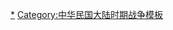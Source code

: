 <noinclude>
{{noteTA
|1 = zh-cn:辽沈战役; zh-hk:遼瀋戰役; zh-tw:遼西會戰
|2 = zh-cn:淮海战役; zh-hk:淮海戰役; zh-tw:徐蚌會戰;
|3 = zh-cn:平津战役; zh-hk:平津戰役; zh-tw:平津會戰;
|4 = zh-cn:金门炮战; zh-hk:金門八二三砲戰; zh-tw:八二三砲戰;
|5 = zh-hans:炮; zh-hant:砲;
|6 = zh-cn:九三炮战; zh-hk:九三砲戰; zh-tw:九三砲戰;
|7 = zh-cn:金门战役; zh-hk:古寧頭戰役; zh-tw:古寧頭戰役;
|8 = zh-cn:北平和平解放; zh-hk:北平和平解放; zh-tw:北平淪陷;
|9 = zh-cn:新疆和平解放; zh-hk:新疆和平解放; zh-tw:新疆淪陷;
|10 = zh-cn:大同和平解放; zh-hk:大同和平解放; zh-tw:大同淪陷;
|11 = zh-tw:人民解放軍入侵西藏; zh-hk:人民解放軍進藏; zh-cn:西藏和平解放;
|12 = zh-cn:绥远和平解放;zh-hant:綏遠和平解放;zh-tw:綏遠淪陷;
|13=zh-tw:烏坵海戰;zh-cn:崇武以东海战
}}
</noinclude>{{Navbox
|name = 第二次国共内战
|title = [[第二次国共内战]]（1945年－1950年）
|state = {{{state<includeonly>|collapsed</includeonly>}}}
|bodyclass = hlist
|groupstyle = text-align:center;
|liststyle = padding:0.25em 0; line-height:1.4em;

|above =
* [[国共内战]]
** [[国共内战战役列表|战役列表]]
** [[國共內戰戰鬥列表|戰鬥列表]]
* [[中國國民黨]] / [[中国共产党]] / [[民主党派]]
* [[冷战]]

|group1 = 主要将领
|list1 = {{Navbox |child
|state = plain
|group1 = {{nowrap|{{CPC}}}}
|list1 =
* [[毛泽东]]
* [[朱德]]
* [[刘少奇]]
* [[周恩来]]
* [[任弼时]]
* [[彭德怀]]
* [[林彪]]
* [[刘伯承]]
* [[邓小平]]
* [[陈毅]]
* [[粟裕]]
* [[贺龙]]
* [[陈赓]]
* [[王震]]
* [[罗荣桓]]
* [[聂荣臻]]
* [[叶剑英]]
* [[徐向前]]
* [[高岗]]
* [[陈云]]
* [[谭震林]]
* [[李先念]]
* [[萧劲光]]
* [[薄一波]]
* [[习仲勋]]
|group2 = {{nowrap|{{KMT}}}}
|list2 =
* [[蔣中正]]
* [[李宗仁]]
* [[顾祝同]]
* [[陳誠]]
* [[白崇禧]]
* [[熊式辉]]
* [[薛岳]]
* [[何應欽]]
* [[刘峙]]
* [[阎锡山]]
* [[湯恩伯]]
* [[王耀武]]
* [[胡宗南]]
* [[杜聿明]]
* [[马步芳]]
* [[傅作义]]
* [[卫立煌]]
* [[余汉谋]]
* [[宋希濂]]
* [[桂永清]]
* [[孫立人]]
* [[胡璉]]
* [[張靈甫]]
* [[周至柔]]
* [[孫連仲]]
* [[陳濟棠]]
* [[徐永昌]]
* [[孫元良]]
* [[盛世才]]
* [[鄧寶珊]]
* [[張治中]]
* [[關麟徵]]}}
|group2 = 前奏
|list2 =
*[[延安時期]]開始
* [[統一戰線|抗日民族统一战线]]
* [[國共摩擦]]
* [[新三民主義]]
* [[新民主主义]]
* [[宪政运动]]
* [[国民参政会]]
* [[中國共產黨抗日根據地|中共抗日根據地]]
* [[二五减租|減租減息]]
* [[“三三制”原则|三三制]]
* [[法幣|法幣贬值]]
* [[伊宁事变]]
* [[中国共产党第七次全国代表大会|中共七大]]
* [[陪都文化界对时局进言]]
* [[费巩|费巩遇害]]
* [[国民政府军事委员会政治部文化工作委员会|解散文工会]]
* [[雅尔塔会议]]
* [[波茨坦公告]]
* [[蘇日戰爭|八月風暴行動]]
* [[两淮战役]]
* [[中苏友好同盟条约]]
* [[第二次世界大战对日战争胜利纪念日|日本投降]]
* [[外蒙古独立]]
* [[伯奇事件]]
* [[朱總司令命令岡村寧次投降]]
* [[第二次世界大战中国战区受降仪式|中国战区受降]]
* [[内蒙古人民共和国]]
* [[五子登科]]
* [[剿匪手本]]
* [[向北发展，向南防御]]
* [[对目前时局宣言]]
* [[中國共產黨台灣省工作委員會|中共臺灣工委]]
* [[重慶談判]]
* [[雙十協定]]
* [[剿匪密令]]
* [[一〇·三事件|“一〇·三”事件（十月事件）]]
* [[1945年国共冲突]]
** [[上党战役]]
** [[平綏路戰役]]
** [[津浦战役]]
** [[邯郸战役]]
** [[山海关战斗 (1945年)|山海关战斗]]
* [[高树勋运动]]
* [[东蒙古人民自治政府]]
* [[吕阿协定]]
* [[一二一事件 (中国)|“一二·一”惨案]]
* [[三人委员会 (第二次国共内战)|三人委员会]]
* [[军事调处执行部|軍調部]]
* [[莫斯科三国外长会议]]
* [[热河战役 (1946年)|热河战役]]
* [[一月停战令]]
* [[整军方案]]
* [[沧白堂事件]]
* [[政治協商會議]]
** [[关于政府组织问题的协议|政府組織案]]
** [[和平建国纲领]]
** [[政治协商会议宪法草案|政协宪草]]
** [[关于国民大会的协议|國民大會案]]
** [[关于军事问题的协议|軍事問題案]]
* [[较场口事件]]
* [[卢冬生|卢冬生遇害]]
* [[张莘夫|张莘夫事件]]
* [[反苏运动]]（二二二运动）
* [[二二二事件]]
* [[軍調部事件]]
* [[孟县事件]]
* [[沙嶺戰役]]
 
|group3 = 第一阶段<br />1946年3月<br />↓<br />1947年3月
|list3 = {{Navbox |child

|group1 =
|list1=
* [[中國國民黨第六屆中央委員會第二次全體會議|國民黨六屆二中全會]]
* [[国民参政会|国民参政会四届二次会议]]
* [[上海黄金风潮案]]
* [[關于練兵問題的指示|練兵指示]]
* [[李兆麟|李兆麟遇刺]]
* [[南通惨案]]
* [[黑茶山空難|四八空難]]
* [[东北停战协议]]
* [[音乐堂事件]]
* [[北平四三事件]]
* [[五四指示]]
* [[六月停战令]]
* [[上海人民团体联合会|人团联成立]]
* [[下关惨案]]
* [[李公樸|李]][[闻一多|闻惨案]]
* [[舊臺幣]]
* [[東北行政委員會_(1946年－1949年)|东北行政委员会]]
* [[第三方面调停]]
* [[制宪国民大会]]（[[中華民國憲法]]）
* [[中美友好通商航海條約]]
* [[臧大咬子事件]]
* [[上海攤販事件]]
* [[沈崇案]]
* [[二九惨案]]
* [[二二八事件]]

|group2=中原
|list2=
* [[中原突围]]
* [[出击陇海路战役]]
* [[定陶战役]]
* [[巨野战役]]
* [[鄄城战役]]
* [[滑县战役]]
* [[巨金鱼战役]]
* [[豫皖边战役]]
* [[豫北战役]]

|group3=华北
|list3=
* [[晋北战役]]
* [[大同集宁战役]]
* [[同蒲战役]]
* [[临浮战役]]
* [[张家口战役]]
* [[吕梁战役]]
* [[汾孝战役]]
* [[保南战役]]
* [[晋南战役 (1947年)|晋南战役]]
* [[正太战役 (1947年)|正太战役]]

|group4 = 东北
|list4 =
* [[四平战役#第一次四平战役|第一次四平战役]]
* [[1946年长春进攻战役|第一次長春戰役]]
* [[哈尔滨战役]]
* [[本溪战役]]
* [[四平战役 (1946年)|第二次四平战役（吉長之役）]]
* [[鞍海戰役]]
* [[安东会战]]（[[新开岭战役]]）
* [[临江战役]]
* [[东北剿匪]]

|group5 = 山东<br />-苏中
|list5 =
* [[胶济路沿线战役]]
* [[苏中战役]]
* [[朝阳集战役]]
* [[泗縣戰役]]
* [[两淮保卫战]]
* [[平度安丘战役]]
* [[漣水戰役]]
* [[苏北战役]]
* [[宿北战役]]
* [[鲁南战役 (1947年)|鲁南战役]]
* [[莱芜战役]]
* [[淮沭及李堡战役]]
* [[泰蒙战役]]
}}

|group4 = 第二阶段<br />1947年3月<br />↓<br />1948年9月
|list4 = {{Navbox |child
|group1 =
|list1 =
* [[中国国民党第六届中央委员会第三次全体会议|国民党六届三中全会]]
* [[重点进攻]]
* [[杜斌丞|杜斌丞遇害]]
* [[中山陵哭陵事件]]
* [[枣林沟会议]]
* [[中共中央城市工作部|中共中央城工部成立]]
* [[杨禄奎事件]]
* [[五二〇运动]]
* [[六一惨案]]
* [[上海警宪冲突]]
* [[和平攻势]]
* [[内蒙古自治政府]]
* [[新式整军运动#全军推广|三查三整]]
* [[中国国民党第六届中央委员会第四次全体会议|国民党六届四中全会]][[三民主义青年团|党团合并]]
* [[中國民主同盟|解散民主同盟]]
* [[于子三惨案]]
* [[台湾民主自治同盟|台盟成立]]
* [[1947年中華民國國大代表選舉|國大代表選舉]]
* [[十二月会议]]
* [[新式整军运动]]
* [[中国人民解放军革命军人委员会|革命军人委员会]]
* [[中国国民党革命委员会|民革成立]]
* [[中國民主同盟第一届中央委員會第三次全體會議|民盟恢復活動]]
* [[同济大学血案]]
* [[上海舞潮案]]
* [[申九惨案]]
* [[1948年中華民國立法委員選舉|第一屆立法委員選舉]]
* [[成都四九惨案]]
* [[北平四九惨案]]
* [[四一四宣言]]
* [[和平民主同盟]]
* [[中國通貨膨脹 (1938年-1950年)|1948年中国通货膨胀]]
* [[1948年币制改革]]
** [[八一九限价]]
** [[金圓券]]
** [[上海打虎|打虎运动]]
* [[第一届国民大会第一次会议|第一届国民大会]]
* [[孔宪荣|孔宪荣尸谏]]
* [[1948年中華民國總統選舉|中華民國第一任總統副總統選舉]]
* [[動員戡亂時期臨時條款]]
* [[城南庄会议]]
* [[五一口号]]
* [[反对美帝扶日运动]]
* [[北平七五事件]]
* [[景明大楼事件]]
*[[延安時期]]結束
* [[华北人民政府]]
* [[中华全国总工会|全總恢復]]

|group2 = 中原
|list2 =
* [[鲁西南战役]]
* [[挺進大別山]]
* [[豫西战役]]
* [[豫皖苏战役]]
* [[丁里長戰役]]
* [[高山铺战役]]
* [[伏牛山东麓战役]]
* [[平汉-陇海铁路战役]]
* [[洛阳战役]]
* [[宛西战役]]
* [[宛东战役]]
* [[襄樊战役]]
* [[郑州战役]]

|group3 = 华北
|list3 =
* [[青沧战役]]
* [[第一次保北战役]]
* [[清风店战役]]
* [[石家庄战役]]
* [[运城战役]]
* [[临汾战役]]
* [[察南绥东战役]]
* [[冀热察战役]]
* [[晋中战役]]
* [[第二次保北战役]]
* [[冀中穿心戰]]

|group4 = 东北
|list4 =
* [[东北1947年夏季战役]]
** [[四平战役#第三次四平战役|第三次四平街會戰]]
* [[东北1947年秋季战役]]
* [[东北1947年冬季战役]]
** [[四平战役#第四次四平战役|第四次四平街會戰]]
* [[长春围困战]]

|group5 = 山东<br />-苏中
|list5 =
* [[孟良崮戰役]]
* [[七月分兵]]
** [[南麻战役]]
** [[临朐战役]]
* [[土山集戰役]]
* [[盐城东台战役]]
* [[胶东战役]]
** [[莱阳战役]]
* [[沙土集战役]]
* [[李堡拼茶战役]]
* [[盐南战役]]
* [[胶济路西段战役]]
* [[苏北战役 (1948年)|苏北战役]]
* [[潍县战役]]
* [[兖州战役]]
* [[豫东战役]]
* [[涟水战役]]

|group6 = 西北
|list6 =
* [[陕北战役]]
* [[合水戰役]]
* [[第一次榆林战役]]
* [[沙家店战役]]
* [[延清战役]]
* [[第二次榆林战役]]
* [[宜瓦战役]]
* [[西府陇东战役]]
* [[澄合战役]]
}}
 
|group5 = 第三阶段<br />1948年9月<br />↓<br />1950年
|list5 = {{Navbox |child
|group1=
|list1=
* [[江亚轮|江亚轮沉没]]
* [[内战战争罪犯名单]]
* [[观察 (杂志)|《观察》事件]]
* [[中华民国国库黄金运送台湾行动|黃金運台]]
* [[搶救學人]]
* [[将革命进行到底]]
* [[中華民國三十八年元旦告全國軍民同胞書|元旦文告]]
* [[一月会议]]
* [[关于野战军番号改按序数排列的决定]]
* [[中共中央毛泽东主席关于时局的声明|和平谈判八项条件]]
* [[1949年蒋中正下野|蒋中正下野]]
* [[太平輪沉沒事件]]
* [[江湾军火库爆炸案]]
* [[四六事件]]
* [[紫石英号事件]]
* [[苏共代表米高扬秘密访问西柏坡|米高扬秘密访问]]
* [[中国共产党第七届中央委员会第二次全体会议|中共七届二中全会]]
* [[北平和谈]]
* [[张权 (国军中将)|张权遇害]]
* [[关闭政策]]
* [[澎湖七一三事件]]
* [[中国新民主主义青年团第一次全国代表大会|青年团一大]]
* [[新政治协商会议筹备会|新政协筹备会]]
* [[新臺幣]]
* [[60億圓紙幣]]
* [[中华全国文学艺术工作者代表大会|第一次文代会]]
* [[銀圓券]]
* [[东北人民政府]]
* [[馮玉祥#逝世|馮玉祥之死]]
* [[杨杰 (1889年)|楊杰遇害]]
* [[扎巴依喀勒山空难]]
* [[中国人民政治协商会议第一届全体会议|新政協召开]]
** [[中国人民政治协商会议共同纲领|共同纲领]]
* [[中华人民共和国开国大典]]
** [[中华人民共和国中央人民政府 (1949年－1954年)|中央人民政府成立]]
* [[中華民國三十八年國慶紀念告全國軍民同胞書|國慶文告]]
* [[兩航事件]]
* [[重庆一一·二七事件]]
* [[中華民國政府遷台]]
* [[成都十二桥惨案]]
|group3 = 东北
|list3 =
* [[辽沈战役]]
** [[锦州战役 (1948年)|锦州战役]]
** [[长春围困战]]
** [[塔山战役]]
** [[黑山阻击战]]
|group4 = 华中、华东
|list4 =
* [[济南战役]]
** [[吴化文|吴化文起义]]
* [[淮海战役]]
** [[徐东阻击战]]
** [[碾庄战役]]
** [[雙堆集戰役]]
** [[陳官莊鄉|陳官莊戰役]]
* [[荆门战役]]
* [[渡江战役]]
** [[江阴要塞起义|江陰要塞投共]]
** [[上海戰役]]
*** [[月浦之戰]]
* [[上海空战]]
* [[青即战役]]
* [[長江突圍]]
* [[宜沙战役]]
* [[湘赣战役]]
* [[青树坪战役]]
* [[衡宝战役]]
* [[赣西南战役]]
* [[福州戰役 (1949年)|福州战役]]
* [[平潭島戰役]]
* [[漳州战役 (1949年)|漳州战役]]
* [[厦门战役 (1949年)|厦门战役]]
* [[古寧頭戰役]]
* [[舟山战役]]
** [[登步島戰役]]
** [[舟山撤退]]

|group5 = 华北、西北
|list5 =
* [[荔北战役]]
* [[西北1948年冬季战役]]
* [[太原戰役]]
* [[察绥战役]]
* [[平津战役]]
** [[新保安战役]]
** [[天津攻城战|天津战役]]
** [[北平和平解放]]
* [[安新战役]]
* [[大同和平解放]]
* [[陕中战役]]
* [[扶郿战役]]
* [[兰州战役]]
* [[1949年宁夏战役|宁夏战役]]
* [[綏遠和平解放]]
* [[新疆和平解放]]
|group6 = 华南
|list6 =
* [[广东战役]]
* [[鄂西战役]]
* [[广西战役]]
** [[富台部队]]
|group7 = 西南
|list7 =
* [[广西战役]]
* [[南泉战役]]
* [[西南战役]]
* [[成都战役]]
* [[卢汉云南起义|云南起义]]
* [[滇南战役]]
** [[泰缅孤军]]
* [[西昌战役]]
* [[昌都战役]]
}}

|group6 = 后续
|list6 =
* [[全国大剿匪]]
** [[中南剿匪]]
** [[湘西剿匪]]
** [[华东剿匪]]
** [[大别山剿匪]]
** [[西北剿匪]]
** [[西南剿匪]]
* [[中苏友好同盟互助条约]]
* [[西藏和平解放]]
** [[中央人民政府和西藏地方政府关于和平解放西藏办法的协议|十七条协议]]
* [[登步島戰役]]
* [[大擔島戰役]]
* [[南日島戰役]]
* [[湄州岛战斗]]
* [[東山島戰役]]
* [[海南島戰役]]
* [[万山群岛战役]]
* [[一江山岛战役]]
* [[九三砲戰]]
* [[金剛計劃]]
** [[大陳島撤退]]
*[[721馬祖空戰]]
* [[八二三炮戰]]
** [[九二海戰]]
* [[1958年台海空戰]]
** [[九二四空戰]]
** [[閩江口海戰|雙十馬祖空戰]]
* [[六一九炮戰]]
* [[中緬邊境作戰|湄公河戰役]]
* [[反攻大陸]]
* [[國光計劃]]
** [[东引海战]]
** [[八六海戰]]
** [[烏坵海戰]]
* [[关闭政策]]{{to}}[[打通南北航线]]{{to}}[[中国人民解放军海军舰队首航台湾海峡|海军舰队首航台湾海峡]]{{to}}[[台湾海峡复航]]
* [[告台湾同胞书]]
* [[臺灣海峽飛彈危機]]
* [[2019年中國人民解放軍軍機越過臺灣海峽中線事件|解放軍機越過台海中線]]
* [[中國人民解放軍繞台灣島巡航|解放軍機艦繞臺]]
* [[2020年中國人民解放軍台海演練|2020年解放軍台海演練]]
|below = 
* 參見：[[解放区]] / [[国统区]]
* [[末任中華民國大陸時期一級行政區行政首長列表]]
* [[中华人民共和国特赦]]
* [[潛伏於中華民國國軍中的中共間諜列表|共產黨间谍]] / [[潜伏于解放军的台湾间谍列表|國民黨间谍]]
* [[Template:台湾海峡两岸主题|台灣海峽兩岸主題导航]]
}}<noinclude>

[[Category:第二次国共内战|*]]
[[Category:中华民国大陆时期战争模板]]
</noinclude>